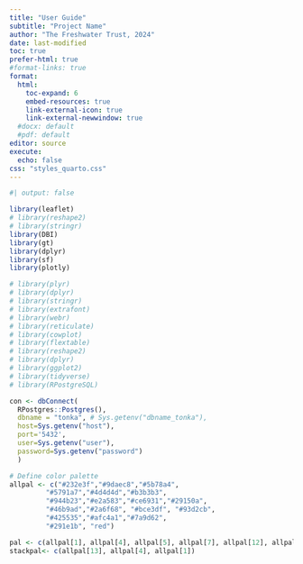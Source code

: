 ```yaml
---
title: "User Guide"
subtitle: "Project Name"
author: "The Freshwater Trust, 2024"
date: last-modified
toc: true
prefer-html: true
#format-links: true
format: 
  html:
    toc-expand: 6
    embed-resources: true
    link-external-icon: true
    link-external-newwindow: true
  #docx: default
  #pdf: default
editor: source
execute:
  echo: false
css: "styles_quarto.css"
---
```


```r
#| output: false

library(leaflet)
# library(reshape2)
# library(stringr)
library(DBI)
library(gt)
library(dplyr)
library(sf)
library(plotly)

# library(plyr)
# library(dplyr)
# library(stringr)
# library(extrafont)
# library(webr)
# library(reticulate)
# library(cowplot)
# library(flextable)
# library(reshape2)
# library(dplyr)
# library(ggplot2)
# library(tidyverse)
# library(RPostgreSQL)

con <- dbConnect(
  RPostgres::Postgres(),
  dbname = "tonka", # Sys.getenv("dbname_tonka"),
  host=Sys.getenv("host"),
  port='5432',
  user=Sys.getenv("user"),
  password=Sys.getenv("password")
  )

# Define color palette
allpal <- c("#232e3f","#9daec8","#5b78a4",
         "#5791a7","#4d4d4d","#b3b3b3",  
         "#944b23","#e2a583","#ce6931","#29150a",
         "#46b9ad","#2a6f68", "#bce3df", "#93d2cb",
         "#425535","#afc4a1","#7a9d62",
         "#291e1b", "red")

pal <- c(allpal[1], allpal[4], allpal[5], allpal[7], allpal[12], allpal[15],allpal[10], allpal[14])
stackpal<- c(allpal[13], allpal[4], allpal[1])

```

